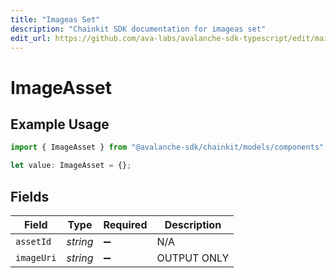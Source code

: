```yaml
---
title: "Imageas Set"
description: "Chainkit SDK documentation for imageas set"
edit_url: https://github.com/ava-labs/avalanche-sdk-typescript/edit/main/chainkit/docs/models/components/imageasset.md
---
```


# ImageAsset

## Example Usage

```typescript
import { ImageAsset } from "@avalanche-sdk/chainkit/models/components";

let value: ImageAsset = {};
```

## Fields

| Field              | Type               | Required           | Description        |
| ------------------ | ------------------ | ------------------ | ------------------ |
| `assetId`          | *string*           | :heavy_minus_sign: | N/A                |
| `imageUri`         | *string*           | :heavy_minus_sign: | OUTPUT ONLY        |